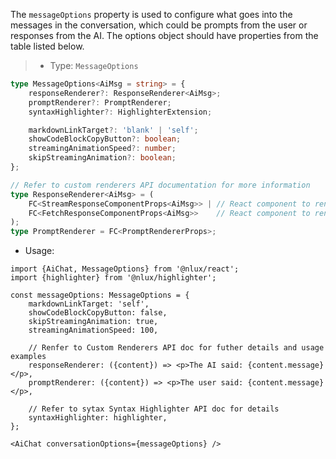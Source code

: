 The `messageOptions` property is used to configure what goes into the messages in the conversation, which
could be prompts from the user or responses from the AI. The options object should have properties from the table
listed below.

> * Type: `MessageOptions`

```ts
type MessageOptions<AiMsg = string> = {
    responseRenderer?: ResponseRenderer<AiMsg>;
    promptRenderer?: PromptRenderer;
    syntaxHighlighter?: HighlighterExtension;

    markdownLinkTarget?: 'blank' | 'self';
    showCodeBlockCopyButton?: boolean;
    streamingAnimationSpeed?: number;
    skipStreamingAnimation?: boolean;
};

// Refer to custom renderers API documentation for more information
type ResponseRenderer<AiMsg> = (
    FC<StreamResponseComponentProps<AiMsg>> | // React component to render a streamed AI response
    FC<FetchResponseComponentProps<AiMsg>>    // React component to render a response in fetch mode
);
type PromptRenderer = FC<PromptRendererProps>;
```

* Usage:

```tsx
import {AiChat, MessageOptions} from '@nlux/react';
import {highlighter} from '@nlux/highlighter';

const messageOptions: MessageOptions = {
    markdownLinkTarget: 'self',
    showCodeBlockCopyButton: false,
    skipStreamingAnimation: true,
    streamingAnimationSpeed: 100,

    // Renfer to Custom Renderers API doc for futher details and usage examples
    responseRenderer: ({content}) => <p>The AI said: {content.message}</p>,
    promptRenderer: ({content}) => <p>The user said: {content.message}</p>,

    // Refer to sytax Syntax Highlighter API doc for details
    syntaxHighlighter: highlighter,
};

<AiChat conversationOptions={messageOptions} />
```
